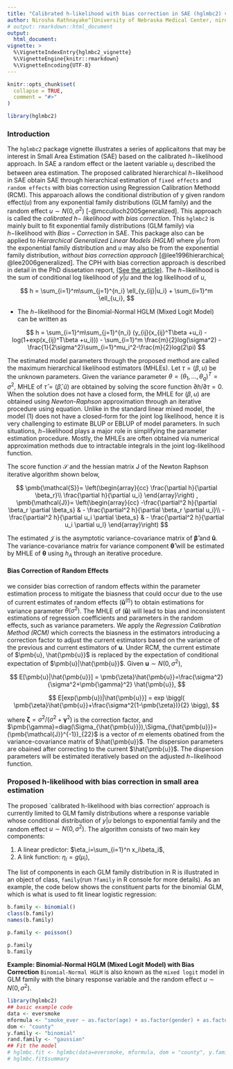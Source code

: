 ```yaml
---
title: "Calibrated h-likelihood with bias correction in SAE (hglmbc2) vignette"
author: Nirosha Rathnayake^[University of Nebraska Medical Center, niro.uno@gmail.com, https://niroshar.github.io/My-Profile/], Dai (Daisy) Hongying^[University of Nebraska Medical Center, https://www.unmc.edu/publichealth//departments/biostatistics/facultyandstaff/hongying-dai.html]
# output: rmarkdown::html_document
output:
  html_document:
vignette: >
  %\VignetteIndexEntry{hglmbc2_vignette}
  %\VignetteEngine{knitr::rmarkdown}
  %\VignetteEncoding{UTF-8}
---
```


```r
knitr::opts_chunk$set(
  collapse = TRUE,
  comment = "#>"
)
```

```r
library(hglmbc2)
```



### Introduction

The `hglmbc2` package vignette illustrates a series of applicaitons that may be interest in Small Area Estimation (SAE) based on the calibrated $h-$likelihood approach. In SAE a random effect or the laetent variable $u_i$  described the between area estimation. The proposed calibrated hierarchical $h-$likelihood in SAE obtain SAE through hierarchical estimation of `fixed effects` and `random effects` with bias correction using Regression Calibration Methodd (RCM). This apparoach allows the conditional distribution of y given random effect$(u)$ from any exponential family distributions (GLM family) and the random effect $u \sim N(0,\sigma^2)$ [-@mcculloch2005generalized]. This approach is called the *calibrated $h-$ likelihood with bias correction*. This `hglmbc2` is mainly built to fit exponential family distributions (GLM family) via $h-$likelihood with $Bias-Correction$ in SAE. This package also can be applied to *Hierarchical Generalized Linear Models (HGLM)* where $y|u$ from the exponential family distribution and $u$ may also be from the  exponential family distribution, *without bias correction approach* [@lee1996hierarchical; @lee2006generalized]. The CPH with bias correction approach is described in detail in the PhD dissetation report, <a href=PhDDissertation.pdf>(See the article)</a>. The $h-$likelihood is the sum of conditional log likelihood of $y|u$ and the log likelihood of $u$,  

$$
h = \sum_{i=1}^m\sum_{j=1}^{n_i} \ell_{y_{ij}|u_i} + \sum_{i=1}^m \ell_{u_i},
$$


- The $h-$likelihood for the Binomial-Normal HGLM (Mixed Logit Model) can be written as

$$
h = \sum_{i=1}^m\sum_{j=1}^{n_i} (y_{ij}(x_{ij}^T\beta +u_i) - log(1+exp(x_{ij}^T\beta +u_i))) - \sum_{i=1}^m \frac{m}{2}log(\sigma^2) -\frac{1}{2\sigma^2}\sum_{i=1}^mu_i^2-\frac{m}{2}log(2\pi)   
$$

The estimated model parameters through the proposed method are called the maximum hierarchical likelihood estimators (MHLEs). Let $\tau=(\beta,u)$  be the unknown parameters. Given the variance parameter $\theta=(\theta_1,…,\theta_q )^T=\sigma^2$,  MHLE of $\hat \tau=(\hat \beta, \hat u)$ are obtained by solving the score function $\partial h/\partial \tau = 0$. When the solution does not have a closed form, the MHLE for $(\beta,u)$ are obtained using *Newton-Raphson* approximation through an iterative procedure using equation. Unlike in the standard linear mixed model, the model (1) does not have a closed-form for the joint log likelihood, hence it is very challenging to estimate BLUP or EBLUP of model parameters. In such situations, $h-$likelihood plays a major role in simplifying the parameter estimation procedure. Mostly, the MHLEs are often obtained via numerical approximation methods due to intractable integrals in the joint log-likelihood function.  

The score function $\mathcal{S}$ and the hessian matrix J of the Newton Raphson iterative algorithm shown below, 


$$
\pmb{\mathcal{S}}=
\left(\begin{array}{cc} 
\frac{\partial h}{\partial \beta_r}\\
\frac{\partial h}{\partial u_i}
\end{array}\right)
,
\pmb{\mathcal{J}}=
\left(\begin{array}{cc} 
-\frac{\partial^2 h}{\partial \beta_r \partial \beta_s} & - \frac{\partial^2 h}{\partial \beta_r \partial u_i}\\
-\frac{\partial^2 h}{\partial u_i \partial \beta_s} & - \frac{\partial^2 h}{\partial u_i \partial u_l}
\end{array}\right)
$$

The estimated $\pmb{\mathcal{J}}$ is the asymptotic variance-covariance matrix of $\pmb{\hat \beta}$ and $\pmb{\hat u}$. The variance-covariance matrix for variance component $\pmb{\hat \theta}$ will be estimated by MHLE of $\pmb{\theta}$ using $h_A$ through an iterative procedure.



#### Bias Correction of Random Effects

we consider bias correction of random effects within the parameter estimation process to mitigate the biasness that could occur due to the use of current estimates of random effects $(\pmb{\hat u}^{(t)})$ to obtain estimations for variance parameter $\theta(\sigma^2)$. The MHLE of $(\pmb{\hat u})$ will lead to bias and inconsistent estimations of regression coefficients and parameters in the random effects, such as variance parameters. We apply the *Regression Calibration Method (RCM)* which corrects the biasness in the estimators introducing a correction factor to adjust the current estimators based on the variance of the previous and current estimators of $\pmb{u}$. Under RCM, the current estimate of $\pmb{u}, \hat{\pmb{u}}$ is replaced by the expectation of conditional expectation of $\pmb{u}|\hat{\pmb{u}}$. Given $\pmb{u} \sim N(0,\sigma^2)$,

$$
E[\pmb{u}|\hat{\pmb{u}}] = \pmb{\zeta}\hat{\pmb{u}}=\frac{\sigma^2}{\sigma^2+\pmb{\gamma}^2} \hat{\pmb{u}},
$$

$$
E[exp(\pmb{u})|\hat{\pmb{u}}] = exp \biggl( \pmb{\zeta}\hat{\pmb{u}}+\frac{\sigma^2(1-\pmb{\zeta})}{2} \bigg), 
$$

where $\pmb{\zeta}=\sigma^2/(\sigma^2+\pmb{\gamma}^2)$ is the correction factor, and $\pmb{\gamma}=diag(\Sigma_{\hat{\pmb{u}}}),\Sigma_{\hat{\pmb{u}}}=(\pmb{\mathcal{J}}^{-1})_{22}$ is a vector of $m$ elements obatined from the variance-covariance matrix of $\hat{\pmb{u}}$.
The dispersion parameters are obained after correcting to the current $\hat{\pmb{u}}$. The dispersion parameters will be estimated iteratively based on the adjusted $h-$likelihood function.




### Proposed h-likelihood with bias correction in small area estimation



The proposed `calibrated h-likelihood with bias correction' approach is currently limited to GLM family distributions where a response variable whose conditional distribution of $y|u$ belongs to exponential family and the random effect $u\sim N(0,\sigma^2)$. The algorithm consists of two main key components:

1. A linear predictor: $\eta_i=\sum_{i=1}^n x_i\beta_i$,
2. A link function: $\eta_i = g(\mu_i)$,

The list of components in each GLM family distribution in R is illustrated in an object of class, `family`(run `?family` in R console for more details). As an example, the code below shows the constituent parts for the binomial GLM, which is what is used to fit linear logistic regression:
```r
b.family <- binomial()
class(b.family)
names(b.family)

p.family <- poisson()

p.family
b.family
```


**Example: Binomial-Normal HGLM (Mixed Logit Model) with Bias Correction**
`Binomial-Normal HGLM` is also known as the `mixed logit` model in GLM family with the binary response variable and the random effect $u\sim N(0,\sigma^2)$. 


```r
library(hglmbc2)
## basic example code
data <- eversmoke
mformula <- "smoke_ever ~ as.factor(age) + as.factor(gender) + as.factor(race) + as.factor(year) + povt_rate"
dom <- "county"
y.family <- "binomial"
rand.family <- "gaussian"
## Fit the model
# hglmbc.fit <- hglmbc(data=eversmoke, mformula, dom = "county", y.family=binomial)
# hglmbc.fit$summary
```


